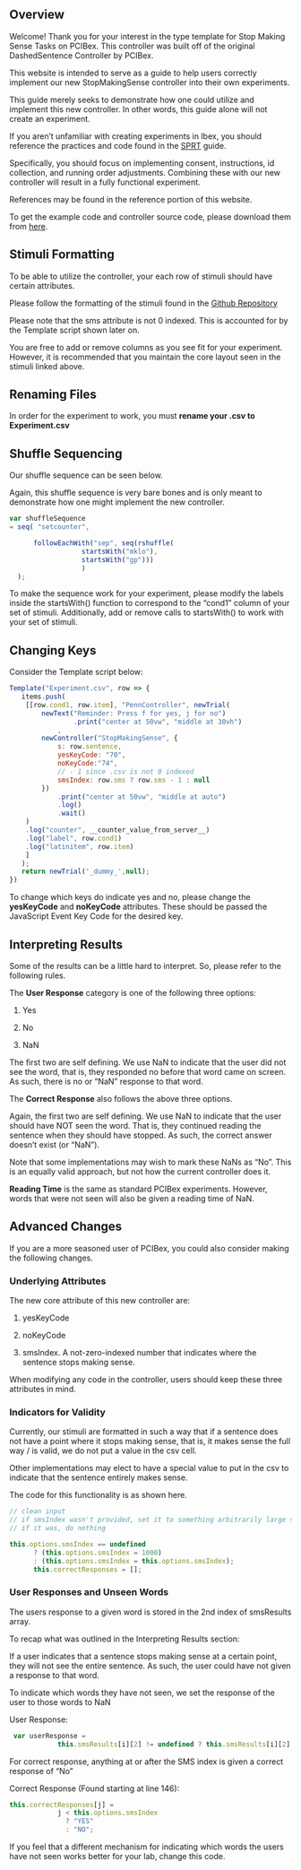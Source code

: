 ## Overview

Welcome! Thank you for your interest in the type template for Stop Making Sense Tasks on PCIBex. This controller was built off of the original DashedSentence Controller by PCIBex.

This website is intended to serve as a guide to help users correctly implement our new StopMakingSense controller into their own experiments.

::: callout-warning
This guide merely seeks to demonstrate how one could utilize and implement this new controller. In other words, this guide alone will not create an experiment.
:::

If you aren't unfamiliar with creating experiments in Ibex, you should reference the practices and code found in the [SPRT](https://jarediaz.github.io/sprt_guide/) guide.

Specifically, you should focus on implementing consent, instructions, id collection, and running order adjustments. Combining these with our new controller will result in a fully functional experiment.

References may be found in the reference portion of this website.

To get the example code and controller source code, please download them from [here](https://github.com/UMWordLab/ibex_2022_SMS).

## Stimuli Formatting

To be able to utilize the controller, your each row of stimuli should have certain attributes.

Please follow the formatting of the stimuli found in the [Github Repository](https://github.com/UMWordLab/ibex_2022_SMS/blob/main/chunk_includes/Experiment.csv)

::: callout-important
Please note that the sms attribute is not 0 indexed. This is accounted for by the Template script shown later on.
:::

You are free to add or remove columns as you see fit for your experiment. However, it is recommended that you maintain the core layout seen in the stimuli linked above.

::: callout-important
## Renaming Files

In order for the experiment to work, you must **rename your .csv to Experiment.csv**
:::

## Shuffle Sequencing

Our shuffle sequence can be seen below.

Again, this shuffle sequence is very bare bones and is only meant to demonstrate how one might implement the new controller.

``` javascript
var shuffleSequence 
= seq( "setcounter",

      followEachWith("sep", seq(rshuffle(
                  startsWith("mklo"),
                  startsWith("gp")))
                  )
  );
```

To make the sequence work for your experiment, please modify the labels inside the startsWith() function to correspond to the "cond1" column of your set of stimuli. Additionally, add or remove calls to startsWith() to work with your set of stimuli.

## Changing Keys

Consider the Template script below:

``` javascript
Template("Experiment.csv", row => {
   items.push(
    [[row.cond1, row.item], "PennController", newTrial(
        newText("Reminder: Press f for yes, j for no")
                .print("center at 50vw", "middle at 30vh")
            ,
        newController("StopMakingSense", {
            s: row.sentence,
            yesKeyCode: "70", 
            noKeyCode:"74",
            // - 1 since .csv is not 0 indexed 
            smsIndex: row.sms ? row.sms - 1 : null
        })
            .print("center at 50vw", "middle at auto")
            .log()
            .wait()
    )
    .log("counter", __counter_value_from_server__)
    .log("label", row.cond1)
    .log("latinitem", row.item)
    ] 
   );
   return newTrial('_dummy_',null);
})
```

To change which keys do indicate yes and no, please change the **yesKeyCode** and **noKeyCode** attributes. These should be passed the JavaScript Event Key Code for the desired key.

## Interpreting Results

Some of the results can be a little hard to interpret. So, please refer to the following rules.

The **User Response** category is one of the following three options:

1.  Yes

2.  No

3.  NaN

The first two are self defining. We use NaN to indicate that the user did not see the word, that is, they responded no before that word came on screen. As such, there is no or "NaN" response to that word.

The **Correct Response** also follows the above three options.

Again, the first two are self defining. We use NaN to indicate that the user should have NOT seen the word. That is, they continued reading the sentence when they should have stopped. As such, the correct answer doesn't exist (or "NaN").

Note that some implementations may wish to mark these NaNs as "No". This is an equally valid approach, but not how the current controller does it.

**Reading Time** is the same as standard PCIBex experiments. However, words that were not seen will also be given a reading time of NaN.

## Advanced Changes

If you are a more seasoned user of PCIBex, you could also consider making the following changes.

### Underlying Attributes

The new core attribute of this new controller are:

1.  yesKeyCode

2.  noKeyCode

3.  smsIndex. A not-zero-indexed number that indicates where the sentence stops making sense.

When modifying any code in the controller, users should keep these three attributes in mind.

### Indicators for Validity

Currently, our stimuli are formatted in such a way that if a sentence does not have a point where it stops making sense, that is, it makes sense the full way / is valid, we do not put a value in the csv cell.

Other implementations may elect to have a special value to put in the csv to indicate that the sentence entirely makes sense.

The code for this functionality is as shown here.

``` javascript
// clean input
// if smsIndex wasn't provided, set it to something arbitrarily large so that all answers are "YES"
// if it was, do nothing

this.options.smsIndex == undefined
      ? (this.options.smsIndex = 1000)
      : (this.options.smsIndex = this.options.smsIndex);
      this.correctResponses = [];
```

### User Responses and Unseen Words

The users response to a given word is stored in the 2nd index of smsResults array.

To recap what was outlined in the Interpreting Results section:

If a user indicates that a sentence stops making sense at a certain point, they will not see the entire sentence. As such, the user could have not given a response to that word.

To indicate which words they have not seen, we set the response of the user to those words to NaN

User Response:

``` javascript
 var userResponse =
            this.smsResults[i][2] != undefined ? this.smsResults[i][2] : "NaN";
```

For correct response, anything at or after the SMS index is given a correct response of "No"

Correct Response (Found starting at line 146):

```javascript
this.correctResponses[j] =
            j < this.options.smsIndex
              ? "YES"
              : "NO";
```

If you feel that a different mechanism for indicating which words the users have not seen works better for your lab, change this code.
